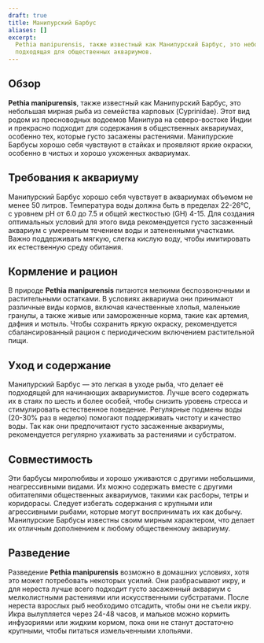 ```yaml
---
draft: true
title: Манипурский Барбус
aliases: []
excerpt:
  Pethia manipurensis, также известный как Манипурский Барбус, это небольшая и мирная рыба из северо-восточной Индии,
  подходящая для общественных аквариумов.
---
```


## Обзор

**Pethia manipurensis**, также известный как Манипурский Барбус, это небольшая мирная рыба из семейства карповых
(Cyprinidae). Этот вид родом из пресноводных водоемов Манипура на северо-востоке Индии и прекрасно подходит для
содержания в общественных аквариумах, особенно тех, которые густо засажены растениями. Манипурские Барбусы хорошо себя
чувствуют в стайках и проявляют яркие окраски, особенно в чистых и хорошо ухоженных аквариумах.

## Требования к аквариуму

Манипурский Барбус хорошо себя чувствует в аквариумах объемом не менее 50 литров. Температура воды должна быть в
пределах 22-26°C, с уровнем pH от 6.0 до 7.5 и общей жесткостью (GH) 4-15. Для создания оптимальных условий для этого
вида рекомендуется густо засаженный аквариум с умеренным течением воды и затененными участками. Важно поддерживать
мягкую, слегка кислую воду, чтобы имитировать их естественную среду обитания.

## Кормление и рацион

В природе **Pethia manipurensis** питаются мелкими беспозвоночными и растительными остатками. В условиях аквариума они
принимают различные виды кормов, включая качественные хлопья, маленькие гранулы, а также живые или замороженные корма,
такие как артемия, дафния и мотыль. Чтобы сохранить яркую окраску, рекомендуется сбалансированный рацион с периодическим
включением растительной пищи.

## Уход и содержание

Манипурский Барбус — это легкая в уходе рыба, что делает её подходящей для начинающих аквариумистов. Лучше всего
содержать их в стаях по шесть и более особей, чтобы снизить уровень стресса и стимулировать естественное поведение.
Регулярные подмены воды (20-30% раз в неделю) помогают поддерживать чистоту и качество воды. Так как они предпочитают
густо засаженные аквариумы, рекомендуется регулярно ухаживать за растениями и субстратом.

## Совместимость

Эти барбусы миролюбивы и хорошо уживаются с другими небольшими, неагрессивными видами. Их можно содержать вместе с
другими обитателями общественных аквариумов, такими как расборы, тетры и коридорасы. Следует избегать содержания с
крупными или агрессивными рыбами, которые могут воспринимать их как добычу. Манипурские Барбусы известны своим мирным
характером, что делает их отличным дополнением к любому общественному аквариуму.

## Разведение

Разведение **Pethia manipurensis** возможно в домашних условиях, хотя это может потребовать некоторых усилий. Они
разбрасывают икру, и для нереста лучше всего подходит густо засаженный аквариум с мелколистными растениями или
искусственными субстратами. После нереста взрослых рыб необходимо отсадить, чтобы они не съели икру. Икра вылупляется
через 24-48 часов, и мальков можно кормить инфузориями или жидким кормом, пока они не станут достаточно крупными, чтобы
питаться измельченными хлопьями.
